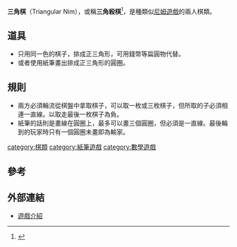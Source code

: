 '''三角棋'''（Triangular Nim），或稱'''三角殺棋'''<ref>{{Cite web |url=http://www.csie.ntu.edu.tw/~schsu/b5/publish.html |title=三角殺棋的電腦解法及其實現 |accessdate=2010-01-20 |archive-date=2005-03-31 |archive-url=https://web.archive.org/web/20050331022821/http://www.csie.ntu.edu.tw/~schsu/b5/publish.html |dead-url=no }}</ref>，是種類似[[尼姆遊戲|尼姆遊戲]]的兩人棋類。

==道具==

*只用同一色的棋子，排成正三角形，可用錢幣等扁圓物代替。
*或者使用紙筆畫出排成正三角形的圓圈。

==規則==

*兩方必須輪流從棋盤中拿取棋子，可以取一枚或三枚棋子，但所取的子必須相連一直線。以取走最後一枚棋子為負。 
*紙筆的話則是畫線在圓圈上，最多可以畫三個圓圈，但必須是一直線。最後輪到的玩家時只有一個圓圈未畫即為輸家。

[[category:棋類|category:棋類]]
[[category:紙筆遊戲|category:紙筆遊戲]]
[[category:數學遊戲|category:數學遊戲]]
==參考==
<div class="references-small">
<references/>
</div>

==外部連結==
*[http://books.google.com.tw/books?id=9lEU-YMtpWwC&pg=PA52&dq=%22triangular+Nim%22&cd=1#v=onepage&q=%22triangular%20Nim%22&f=false 遊戲介紹]